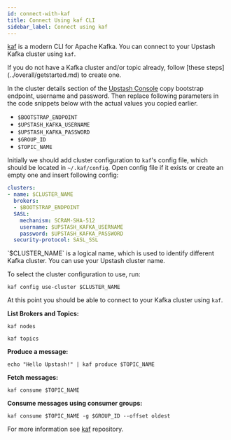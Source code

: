 ```yaml
---
id: connect-with-kaf
title: Connect Using kaf CLI
sidebar_label: Connect using kaf
---
```



[kaf](https://github.com/birdayz/kaf) is a modern CLI for Apache Kafka. You can connect to your Upstash Kafka cluster using `kaf`.


<Info>
If you do not have a Kafka cluster and/or topic already, follow [these steps](../overall/getstarted.md) to create one.
</Info>

In the cluster details section of the [Upstash Console](https://console.upstash.com) copy bootstrap endpoint, username and password. 
Then replace following parameters in the code snippets below with the actual values you copied earlier.
- `$BOOTSTRAP_ENDPOINT`
- `$UPSTASH_KAFKA_USERNAME`
- `$UPSTASH_KAFKA_PASSWORD` 
- `$GROUP_ID` 
- `$TOPIC_NAME` 


Initially we should add cluster configuration to `kaf`'s config file, which should be located in `~/.kaf/config`.
Open config file if it exists or create an empty one and insert following config:


```yaml
clusters:
- name: $CLUSTER_NAME
  brokers:
  - $BOOTSTRAP_ENDPOINT
  SASL:
    mechanism: SCRAM-SHA-512
    username: $UPSTASH_KAFKA_USERNAME
    password: $UPSTASH_KAFKA_PASSWORD      
  security-protocol: SASL_SSL
```

<Note>
`$CLUSTER_NAME` is a logical name, which is used to identify different Kafka cluster. You can use your Upstash cluster name.
</Note>

To select the cluster configuration to use, run:

```shell
kaf config use-cluster $CLUSTER_NAME  
```

At this point you should be able to connect to your Kafka cluster using `kaf`.

**List Brokers and Topics:**

```shell
kaf nodes
```

```shell
kaf topics
```

**Produce a message:**

```shell
echo "Hello Upstash!" | kaf produce $TOPIC_NAME
```

**Fetch messages:**

```shell
kaf consume $TOPIC_NAME
```

**Consume messages using consumer groups:**

```shell
kaf consume $TOPIC_NAME -g $GROUP_ID --offset oldest
```

For more information see [kaf](https://github.com/birdayz/kaf) repository.
